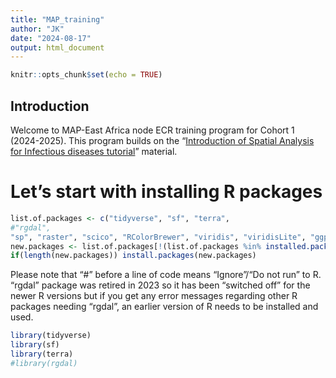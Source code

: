 ```yaml
---
title: "MAP_training"
author: "JK"
date: "2024-08-17"
output: html_document
---
```


```r
knitr::opts_chunk$set(echo = TRUE)
```

## Introduction
Welcome to MAP-East Africa node ECR training program for Cohort 1 (2024-2025). This program builds on the "[Introduction of Spatial Analysis for Infectious diseases tutorial](https://malaria-atlas-project.gitlab.io/intro-to-spatial-analysis-for-infectious-diseases/index.html)" material.

# Let's start with installing R packages 
```r
list.of.packages <- c("tidyverse", "sf", "terra", 
#"rgdal", 
"sp", "raster", "scico", "RColorBrewer", "viridis", "viridisLite", "ggplot2", "tidyr", "dplyr", "readxl")
new.packages <- list.of.packages[!(list.of.packages %in% installed.packages()[,"Package"])]
if(length(new.packages)) install.packages(new.packages)
```

Please note that "#" before a line of code means "Ignore"/"Do not run" to R. 
"rgdal" package was retired in 2023 so it has been "switched off" for the newer R versions but if you get any error messages regarding other R packages needing "rgdal", an earlier version of R needs to be installed and used. 

```r
library(tidyverse)
library(sf)
library(terra)
#library(rgdal)
```







